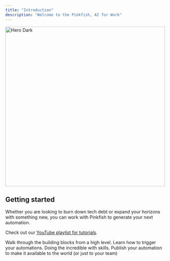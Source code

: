 ```yaml
---
title: "Introduction"
description: "Welcome to the Pinkfish, AI for Work"
---
```


<img
  width="500"
  alt="Hero Dark"
  classname="hidden dark:block"
  src="/images/hero2.png"
/>

## Getting started

Whether you are looking to burn down tech debt or expand your horizons with something new, you can work with Pinkfish to generate your next automation.

Check out our [YouTube playlist for tutorials](https://www.youtube.com/playlist?list=PL1NAOwNOuiumdXzefvi5VxzugTRkMUx11).

<CardGroup cols={2}>
  <Card title="Automation Concepts" icon="bolt" href="/essentials/automations">
    Walk through the building blocks from a high level.
  </Card>

<Card title="Triggers" icon="rocket" href="/essentials/triggers">
  Learn how to trigger your automations.
</Card>

<Card title="Skills" icon="bolt" href="/essentials/slash-commands">
  Doing the incredible with skills.
</Card>

  <Card title="Publishing" icon="rocket" href="/essentials/publishing">
    Publish your automation to make it available to the world (or just to your team)
  </Card>
</CardGroup>
